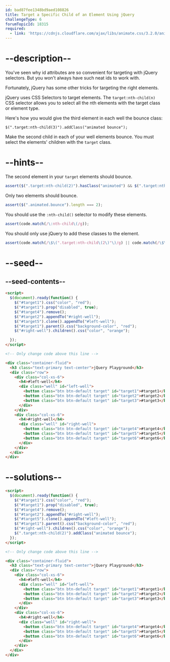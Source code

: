 ```yaml
---
id: bad87fee1348bd9aed108826
title: Target a Specific Child of an Element Using jQuery
challengeType: 6
forumTopicId: 18315
required:
  - link: 'https://cdnjs.cloudflare.com/ajax/libs/animate.css/3.2.0/animate.css'
---
```


# --description--

You've seen why id attributes are so convenient for targeting with jQuery selectors. But you won't always have such neat ids to work with.

Fortunately, jQuery has some other tricks for targeting the right elements.

jQuery uses CSS Selectors to target elements. The `target:nth-child(n)` CSS selector allows you to select all the nth elements with the target class or element type.

Here's how you would give the third element in each well the bounce class:

`$(".target:nth-child(3)").addClass("animated bounce");`

Make the second child in each of your well elements bounce. You must select the elements' children with the `target` class.

# --hints--

The second element in your `target` elements should bounce.

```js
assert($(".target:nth-child(2)").hasClass("animated") && $(".target:nth-child(2)").hasClass("bounce"));
```

Only two elements should bounce.

```js
assert($(".animated.bounce").length === 2);
```

You should use the `:nth-child()` selector to modify these elements.

```js
assert(code.match(/\:nth-child\(/g));
```

You should only use jQuery to add these classes to the element.

```js
assert(code.match(/\$\(".target:nth-child\(2\)"\)/g) || code.match(/\$\('.target:nth-child\(2\)'\)/g) || code.match(/\$\(".target"\).filter\(":nth-child\(2\)"\)/g) || code.match(/\$\('.target'\).filter\(':nth-child\(2\)'\)/g));
```

# --seed--

## --seed-contents--

```html
<script>
  $(document).ready(function() {
    $("#target1").css("color", "red");
    $("#target1").prop("disabled", true);
    $("#target4").remove();
    $("#target2").appendTo("#right-well");
    $("#target5").clone().appendTo("#left-well");
    $("#target1").parent().css("background-color", "red");
    $("#right-well").children().css("color", "orange");

  });
</script>

<!-- Only change code above this line -->

<div class="container-fluid">
  <h3 class="text-primary text-center">jQuery Playground</h3>
  <div class="row">
    <div class="col-xs-6">
      <h4>#left-well</h4>
      <div class="well" id="left-well">
        <button class="btn btn-default target" id="target1">#target1</button>
        <button class="btn btn-default target" id="target2">#target2</button>
        <button class="btn btn-default target" id="target3">#target3</button>
      </div>
    </div>
    <div class="col-xs-6">
      <h4>#right-well</h4>
      <div class="well" id="right-well">
        <button class="btn btn-default target" id="target4">#target4</button>
        <button class="btn btn-default target" id="target5">#target5</button>
        <button class="btn btn-default target" id="target6">#target6</button>
      </div>
    </div>
  </div>
</div>
```

# --solutions--

```html
<script>
  $(document).ready(function() {
    $("#target1").css("color", "red");
    $("#target1").prop("disabled", true);
    $("#target4").remove();
    $("#target2").appendTo("#right-well");
    $("#target5").clone().appendTo("#left-well");
    $("#target1").parent().css("background-color", "red");
    $("#right-well").children().css("color", "orange");
    $(".target:nth-child(2)").addClass("animated bounce");
  });
</script>

<!-- Only change code above this line -->

<div class="container-fluid">
  <h3 class="text-primary text-center">jQuery Playground</h3>
  <div class="row">
    <div class="col-xs-6">
      <h4>#left-well</h4>
      <div class="well" id="left-well">
        <button class="btn btn-default target" id="target1">#target1</button>
        <button class="btn btn-default target" id="target2">#target2</button>
        <button class="btn btn-default target" id="target3">#target3</button>
      </div>
    </div>
    <div class="col-xs-6">
      <h4>#right-well</h4>
      <div class="well" id="right-well">
        <button class="btn btn-default target" id="target4">#target4</button>
        <button class="btn btn-default target" id="target5">#target5</button>
        <button class="btn btn-default target" id="target6">#target6</button>
      </div>
    </div>
  </div>
</div>
```
